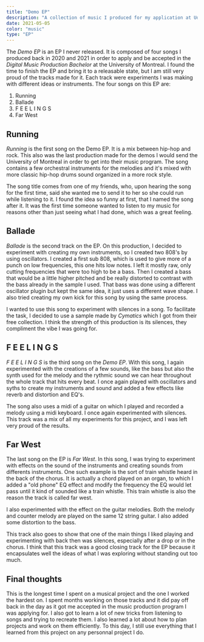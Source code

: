 ```yaml
---
title: "Demo EP"
description: "A collection of music I produced for my application at UdeM's Digital Music Production program"
date: 2021-05-05
color: "music"
type: "EP"
---
```


The *Demo EP* is an EP I never released. It is composed of four songs I produced back in 2020 and
2021 in order to apply and be accepted in the *Digital Music Production Bachelor* at the
University of Montreal. I found the time to finish the EP and bring it to a releasable state, but I
am still very proud of the tracks made for it. Each track were experiments I was making with
different ideas or instruments. The four songs on this EP are:

1. Running
2. Ballade
3. F E E L I N G S
4. Far West

## Running

*Running* is the first song on the Demo EP. It is a mix between hip-hop and rock. This also was the
last production made for the demos I would send the University of Montreal in order to get into
their music program. The song contains a few orchestral instruments for the melodies and it's mixed
with more classic hip-hop drums sound organized in a more rock style.

The song title comes from one of my friends, who, upon hearing the song for the first time, said
she wanted me to send it to her so she could run while listening to it. I found the idea so funny
at first, that I named the song after it. It was the first time someone wanted to listen to my
music for reasons other than just seeing what I had done, which was a great feeling.

<AudioPlayer audioSrc="/music/demo_ep/Running.wav" songTitle="Running" artist="Tsuyosa" client:load />

## Ballade

*Ballade* is the second track on the EP. On this production, I decided to experiment with creating
my own instruments, so I created two 808's by using oscillators. I created a first sub 808, which
is used to give more of a punch on low frequencies, this one hits low notes. I left it mostly raw,
only cutting frequencies that were too high to be a bass. Then I created a bass that would be a
little higher pitched and be really distorted to contrast with the bass already in the sample I
used. That bass was done using a different oscillator plugin but kept the same idea, it just uses a
different wave shape. I also tried creating my own kick for this song by using the same process.

I wanted to use this song to experiment with silences in a song. To facilitate the task, I decided
to use a sample made by *Cymatics* which I got from their free collection. I think the strength of
this production is its silences, they compliment the vibe I was going for.

<AudioPlayer audioSrc="/music/demo_ep/Ballade.wav" songTitle="Ballade" artist="Tsuyosa" client:load />

## F E E L I N G S

*F E E L I N G S* is the third song on the *Demo EP*. With this song, I again experimented with the
creations of a few sounds, like the bass but also the synth used for the melody and the rythmic
sound we can hear throughout the whole track that hits every beat. I once again played with
oscillators and syths to create my instruments and sound and added a few effects like reverb and
distortion and EQ's.

The song also uses a midi of a guitar on which I played and recorded a melody using a midi
keyboard. I once again experimented with silences. This track was a mix of all my experiments for
this project, and I was left very proud of the results.

<AudioPlayer audioSrc="/music/demo_ep/F E E L I N G S.mp3" songTitle="F E E L I N G S" artist="Tsuyosa" client:load />

## Far West

The last song on the EP is *Far West*. In this song, I was trying to experiment with effects on the
sound of the instruments and creating sounds from differents instruments. One such example is the
sort of train whistle heard in the back of the chorus. It is actually a chord played on an organ,
to which I added a "old phone" EQ effect and modify the frequency the EQ would let pass until it
kind of sounded like a train whistle. This train whistle is also the reason the track is called far
west.

I also experimented with the effect on the guitar melodies. Both the melody and counter melody are
played on the same 12 string guitar. I also added some distortion to the bass.

This track also goes to show that one of the main things I liked playing and experimenting with
back then was silences, especially after a drop or in the chorus. I think that this track was a
good closing track for the EP because it encapsulates well the ideas of what I was exploring
without standing out too much.

<AudioPlayer audioSrc="/music/demo_ep/Far West.wav" songTitle="Far West" artist="Tsuyosa" client:load />

## Final thoughts

This is the longest time I spent on a musical project and the one I worked the hardest on. I spent
months working on those tracks and it did pay off back in the day as it got me accepted in the
music production program I was applying for. I also got to learn a lot of new tricks from listening
to songs and trying to recreate them. I also learned a lot about how to plan projects and work on
them efficiently. To this day, I still use everything that I learned from this project on any
personnal project I do.
